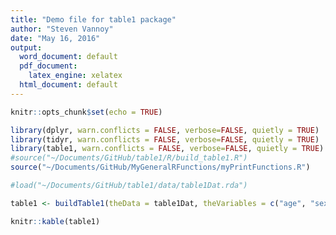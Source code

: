 ```yaml
---
title: "Demo file for table1 package"
author: "Steven Vannoy"
date: "May 16, 2016"
output:
  word_document: default
  pdf_document:
    latex_engine: xelatex
  html_document: default
---
```

```r
knitr::opts_chunk$set(echo = TRUE)
```


```r

library(dplyr, warn.conflicts = FALSE, verbose=FALSE, quietly = TRUE)
library(tidyr, warn.conflicts = FALSE, verbose=FALSE, quietly = TRUE)
library(table1, warn.conflicts = FALSE, verbose=FALSE, quietly = TRUE)
#source("~/Documents/GitHub/table1/R/build_table1.R")
source("~/Documents/GitHub/MyGeneralRFunctions/myPrintFunctions.R")

#load("~/Documents/GitHub/table1/data/table1Dat.rda")
```

```r

table1 <- buildTable1(theData = table1Dat, theVariables = c("age", "sex", "Race", "Ethnicity", "Rank"), groupBy="site", percentFirst = TRUE, combineTables = TRUE, meanDigits = 1, sdDigits = 1, freqDigits = 2, statDigits = 2, pDigits = 5)
```
```r
knitr::kable(table1)
```

